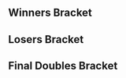 {{DISPLAYTITLE:Bad Moon Rising: Doubles Bracket}}{{SetGame|melee}}
{{Bad Moon Rising Tabs |This=3}}<!-- Generated with http://tournament-nub.rhcloud.com/toliquipedia name=BMRteams -->

==Winners Bracket==
{{64DEDoublesWBracketA
|column-width=170
|r1m1t1p1=DoH |r1m1t1p2=Hungrybox  |r1m1t1p1flag=us |r1m1t1p2flag=us |r1m1t1score=W |r1m1win=1
|r1m1t2p1=Bye |r1m1t2p2=Bye |r1m1p2flag= |r1m1p2score=-

|r1m2t1p1=Humbug |r1m2t1p2=Zesty  |r1m2t1p1flag= |r1m2t1p2flag= |r1m2t1score=0 |r1m2win=2
|r1m2t2p1=Kooky |r1m2t2p2=Tonybeers  |r1m2t2p1flag= |r1m2t2p2flag= |r1m2t2score=2

|r1m3t1p1=uuaa |r1m3t1p2=Pi  |r1m3t1p1flag=us |r1m3t1p2flag=us |r1m3t1score=2 |r1m3win=1
|r1m3t2p1=DKSM |r1m3t2p2=Johnathon |r1m3p2flag=  |r1m3t2p1flag= |r1m3t2p2flag= |r1m3t2score=0

|r1m4t1p1=Weilin |r1m4t1p2=unexplained_bacon  |r1m4t1p1flag=us |r1m4t1p2flag=us |r1m4t1score=2 |r1m4win=1
|r1m4t2p1=Yung Seth |r1m4t2p2=EMB  |r1m4t2p1flag= |r1m4t2p2flag= |r1m4t2score=0

|r1m5t1p1=Colbol |r1m5t1p2=KPAN  |r1m5t1p1flag=us |r1m5t1p2flag=us |r1m5t1score=2 |r1m5win=1
|r1m5t2p1=Twiiford |r1m5t2p2=Alden  |r1m5t2p1flag= |r1m5t2p2flag= |r1m5t2score=0

|r1m6t1p1=Toothless |r1m6t1p2=Rock  |r1m6t1p1flag= |r1m6t1p2flag= |r1m6t1score=1 |r1m6win=2
|r1m6t2p1=Cattywumpus |r1m6t2p2=Zephers  |r1m6t2p1flag= |r1m6t2p2flag= |r1m6t2score=2

|r1m7t1p1=dizzkidboogie |r1m7t1p2=EikelmannRUS  |r1m7t1p1flag=us |r1m7t1p2flag=ru |r1m7t1score=2 |r1m7win=1
|r1m7t2p1=La Ganondorf |r1m7t2p2=Young Thugga Mane  |r1m7t2p1flag= |r1m7t2p2flag= |r1m7t2score=0

|r1m8t1p1=dembo |r1m8t1p2=Cloud Squallll  |r1m8t1p1flag= |r1m8t1p2flag= |r1m8t1score=2 |r1m8win=1
|r1m8t2p1=Duffy |r1m8t2p2=Nimbus  |r1m8t2p1flag= |r1m8t2p2flag= |r1m8t2score=1

|r1m9t1p1=Plup |r1m9t1p2=Druggedfox  |r1m9t1p1flag=us |r1m9t1p2flag=us |r1m9t1score=2 |r1m9win=1
|r1m9t2p1=Ocean |r1m9t2p2=Obiseankenobi |r1m9p2flag=  |r1m9t2p1flag= |r1m9t2p2flag= |r1m9t2score=0

|r1m10t1p1=TS3D |r1m10t1p2=Corey  |r1m10t1p1flag= |r1m10t1p2flag= |r1m10t1score=0 |r1m10win=2
|r1m10t2p1=GoKu |r1m10t2p2=Fairy Vex  |r1m10t2p1flag= |r1m10t2p2flag= |r1m10t2score=2

|r1m11t1p1=Silent Swag |r1m11t1p2=Carroll  |r1m11t1p1flag=us |r1m11t1p2flag=us |r1m11t1score=2 |r1m11win=1
|r1m11t2p1=Help Me Please |r1m11t2p2=Feudal Pineapple |r1m11p2flag=  |r1m11t2p1flag= |r1m11t2p2flag= |r1m11t2score=0

|r1m12t1p1=Jwilli |r1m12t1p2=Pineapple  |r1m12t1p1flag= |r1m12t1p2flag= |r1m12t1score=2 |r1m12win=1
|r1m12t2p1=Tylanol PM |r1m12t2p2=Cherry Pauper |r1m12p2flag=  |r1m12t2p1flag= |r1m12t2p2flag= |r1m12t2score=0

|r1m13t1p1=Swedish Delight |r1m13t1p2=Nintendude  |r1m13t1p1flag=us |r1m13t1p2flag=us |r1m13t1score=2 |r1m13win=1
|r1m13t2p1=ZinFu |r1m13t2p2=Cowhunter |r1m13p2flag=  |r1m13t2p1flag= |r1m13t2p2flag= |r1m13t2score=0

|r1m14t1p1=Cursetly |r1m14t1p2=W84IT  |r1m14t1p1flag= |r1m14t1p2flag= |r1m14t1score=0 |r1m14win=2
|r1m14t2p1=Etsuo |r1m14t2p2=Khalifa  |r1m14t2p1flag= |r1m14t2p2flag= |r1m14t2score=2

|r1m15t1p1=TAH. |r1m15t1p2=Stingers  |r1m15t1p1flag=us |r1m15t1p2flag=us |r1m15t1score=2 |r1m15win=1
|r1m15t2p1=Collapse |r1m15t2p2=Tyde  |r1m15t2p1flag= |r1m15t2p2flag= |r1m15t2score=0

|r1m16t1p1=MrLz |r1m16t1p2=Drunk sloth  |r1m16t1p1flag=us |r1m16t1p2flag=us |r1m16t1score=2 |r1m16win=1
|r1m16t2p1=R$ |r1m16t2p2=Dr. Professor Patrick |r1m16p2flag=  |r1m16t2p1flag= |r1m16t2p2flag= |r1m16t2score=0

|r1m17t1p1=LoZR |r1m17t1p2=PPMD  |r1m17t1p1flag=us |r1m17t1p2flag=us |r1m17t1score=2 |r1m17win=1
|r1m17t2p1=KDG Eren |r1m17t2p2=R&T Jukes |r1m17p2flag=  |r1m17t2p1flag= |r1m17t2p2flag= |r1m17t2score=0
|r1m17details={{BracketMatchDetails
|vod=https://www.youtube.com/watch?v=3C1dPPYVRAE
|preview=
|lrthread=
|interview=
|recap=
|comment=
|live=
}}

|r1m18t1p1=Oasis |r1m18t1p2=BigWenz  |r1m18t1p1flag=us |r1m18t1p2flag=us |r1m18t1score=2 |r1m18win=1
|r1m18t2p1=SkyWalker |r1m18t2p2=IVsyde  |r1m18t2p1flag= |r1m18t2p2flag= |r1m18t2score=1

|r1m19t1p1=Karn |r1m19t1p2=THO  |r1m19t1p1flag= |r1m19t1p2flag= |r1m19t1score=2 |r1m19win=1
|r1m19t2p1=Red |r1m19t2p2=PoppaSquat |r1m19p2flag=  |r1m19t2p1flag= |r1m19t2p2flag= |r1m19t2score=0

|r1m20t1p1=moe.Upke |r1m20t1p2=Slasher?  |r1m20t1p1flag= |r1m20t1p2flag= |r1m20t1score=2 |r1m20win=1
|r1m20t2p1=Y-Old |r1m20t2p2=ChillyCity |r1m20p2flag=  |r1m20t2p1flag= |r1m20t2p2flag= |r1m20t2score=0

|r1m21t1p1=Gravy |r1m21t1p2=Porkchops  |r1m21t1p1flag=us |r1m21t1p2flag=us |r1m21t1score=2 |r1m21win=1
|r1m21t2p1=Regi |r1m21t2p2=Dank  |r1m21t2p1flag= |r1m21t2p2flag= |r1m21t2score=0

|r1m22t1p1=Jet |r1m22t1p2=Kibbles  |r1m22t1p1flag= |r1m22t1p2flag= |r1m22t1score=2 |r1m22win=1
|r1m22t2p1=Toucan |r1m22t2p2=NinjaSquirtle  |r1m22t2p1flag= |r1m22t2p2flag= |r1m22t2score=1

|r1m23t1p1=Soft |r1m23t1p2=sleepyK  |r1m23t1p1flag=us |r1m23t1p2flag=us |r1m23t1score=2 |r1m23win=1
|r1m23t2p1=Palms |r1m23t2p2=Sprankles  |r1m23t2p1flag= |r1m23t2p2flag= |r1m23t2score=0
|r1m23details={{BracketMatchDetails
|vod=https://www.youtube.com/watch?v=POg6OPh0V0o
|preview=
|lrthread=
|interview=
|recap=
|comment=
|live=
}}

|r1m24t1p1=Sharkz |r1m24t1p2=Gato  |r1m24t1p1flag=us |r1m24t1p2flag= |r1m24t1score=2 |r1m24win=1
|r1m24t2p1=Bro$cious |r1m24t2p2=NotRick |r1m24p2flag=  |r1m24t2p1flag= |r1m24t2p2flag= |r1m24t2score=0

|r1m25t1p1=Wizzrobe |r1m25t1p2=Gahtzu  |r1m25t1p1flag=us |r1m25t1p2flag=us |r1m25t1score=2 |r1m25win=1
|r1m25t2p1=Jack |r1m25t2p2=NobleJ |r1m25p2flag=  |r1m25t2p1flag= |r1m25t2p2flag= |r1m25t2score=0

|r1m26t1p1=JELLY |r1m26t1p2=Izzy  |r1m26t1p1flag= |r1m26t1p2flag= |r1m26t1score=2 |r1m26win=1
|r1m26t2p1=sem |r1m26t2p2=Copernichris  |r1m26t2p1flag= |r1m26t2p2flag= |r1m26t2score=0

|r1m27t1p1=Kaeon |r1m27t1p2=Sky  |r1m27t1p1flag=us |r1m27t1p2flag= |r1m27t1score=2 |r1m27win=1
|r1m27t2p1=Jabroni |r1m27t2p2=WOMP |r1m27p2flag=  |r1m27t2p1flag= |r1m27t2p2flag= |r1m27t2score=0

|r1m28t1p1=Oso |r1m28t1p2=MoIOM  |r1m28t1p1flag= |r1m28t1p2flag= |r1m28t1score=0 |r1m28win=2
|r1m28t2p1=Purple |r1m28t2p2=Slipnslide  |r1m28t2p1flag= |r1m28t2p2flag= |r1m28t2score=2

|r1m29t1p1=$Mike |r1m29t1p2=Twitch  |r1m29t1p1flag=us |r1m29t1p2flag=us |r1m29t1score=2 |r1m29win=1
|r1m29t2p1=vZakat |r1m29t2p2=Karma  |r1m29t2p1flag= |r1m29t2p2flag= |r1m29t2score=0

|r1m30t1p1=Raze |r1m30t1p2=Paradise  |r1m30t1p1flag= |r1m30t1p2flag= |r1m30t1score=2 |r1m30win=1
|r1m30t2p1=Schills |r1m30t2p2=Jrod  |r1m30t2p1flag= |r1m30t2p2flag= |r1m30t2score=0

|r1m31t1p1=Pengie |r1m31t1p2=Austintacious  |r1m31t1p1flag=us |r1m31t1p2flag=us |r1m31t1score=2 |r1m31win=1
|r1m31t2p1=Ridz |r1m31t2p2=Jared |r1m31p2flag=  |r1m31t2p1flag= |r1m31t2p2flag= |r1m31t2score=0

|r1m32t1p1=Overflow |r1m32t1p2=Qerb  |r1m32t1p1flag= |r1m32t1p2flag=us |r1m32t1score=2 |r1m32win=1
|r1m32t2p1=Dully |r1m32t2p2=Omen |r1m32p2flag=  |r1m32t2p1flag= |r1m32t2p2flag= |r1m32t2score=0

|r2m1t1p1=DoH |r2m1t1p2=Hungrybox  |r2m1t1p1flag=us |r2m1t1p2flag=us |r2m1t1score=2 |r2m1win=1
|r2m1t2p1=Kooky |r2m1t2p2=Tonybeers  |r2m1t2p1flag= |r2m1t2p2flag= |r2m1t2score=0
|r2m1details={{BracketMatchDetails
|vod=https://www.youtube.com/watch?v=_yJRRJX8DKc
|preview=
|lrthread=
|interview=
|recap=
|comment=
|live=
}}

|r2m2t1p1=uuaa |r2m2t1p2=Pi  |r2m2t1p1flag=us |r2m2t1p2flag=us |r2m2t1score=2 |r2m2win=1
|r2m2t2p1=Weilin |r2m2t2p2=unexplained_bacon  |r2m2t2p1flag=us |r2m2t2p2flag=us |r2m2t2score=0

|r2m3t1p1=Colbol |r2m3t1p2=KPAN  |r2m3t1p1flag=us |r2m3t1p2flag=us |r2m3t1score=2 |r2m3win=1
|r2m3t2p1=Cattywumpus |r2m3t2p2=Zephers  |r2m3t2p1flag= |r2m3t2p2flag= |r2m3t2score=0

|r2m4t1p1=dizzkidboogie |r2m4t1p2=EikelmannRUS  |r2m4t1p1flag=us |r2m4t1p2flag=ru |r2m4t1score=2 |r2m4win=1
|r2m4t2p1=dembo |r2m4t2p2=Cloud Squallll  |r2m4t2p1flag= |r2m4t2p2flag= |r2m4t2score=0

|r2m5t1p1=Plup |r2m5t1p2=Druggedfox  |r2m5t1p1flag=us |r2m5t1p2flag=us |r2m5t1score=2 |r2m5win=1
|r2m5t2p1=GoKu |r2m5t2p2=Fairy Vex  |r2m5t2p1flag= |r2m5t2p2flag= |r2m5t2score=0

|r2m6t1p1=Silent Swag |r2m6t1p2=Carroll  |r2m6t1p1flag=us |r2m6t1p2flag=us |r2m6t1score=2 |r2m6win=1
|r2m6t2p1=Jwilli |r2m6t2p2=Pineapple  |r2m6t2p1flag= |r2m6t2p2flag= |r2m6t2score=0

|r2m7t1p1=Swedish Delight |r2m7t1p2=Nintendude  |r2m7t1p1flag=us |r2m7t1p2flag=us |r2m7t1score=2 |r2m7win=1
|r2m7t2p1=Etsuo |r2m7t2p2=Khalifa  |r2m7t2p1flag= |r2m7t2p2flag= |r2m7t2score=0

|r2m8t1p1=TAH. |r2m8t1p2=Stingers  |r2m8t1p1flag=us |r2m8t1p2flag=us |r2m8t1score=2 |r2m8win=1
|r2m8t2p1=MrLz |r2m8t2p2=Drunk sloth  |r2m8t2p1flag=us |r2m8t2p2flag=us |r2m8t2score=0

|r2m9t1p1=LoZR |r2m9t1p2=PPMD  |r2m9t1p1flag=us |r2m9t1p2flag=us |r2m9t1score=2 |r2m9win=1
|r2m9t2p1=Oasis |r2m9t2p2=BigWenz  |r2m9t2p1flag=us |r2m9t2p2flag=us |r2m9t2score=0
|r2m9details={{BracketMatchDetails
|vod=https://www.youtube.com/watch?v=gM0sk2gc7so
|preview=
|lrthread=
|interview=
|recap=
|comment=
|live=
}}

|r2m10t1p1=Karn |r2m10t1p2=THO  |r2m10t1p1flag= |r2m10t1p2flag= |r2m10t1score=1 |r2m10win=2
|r2m10t2p1=moe.Upke |r2m10t2p2=Slasher?  |r2m10t2p1flag= |r2m10t2p2flag= |r2m10t2score=2

|r2m11t1p1=Gravy |r2m11t1p2=Porkchops  |r2m11t1p1flag=us |r2m11t1p2flag=us |r2m11t1score=2 |r2m11win=1
|r2m11t2p1=Jet |r2m11t2p2=Kibbles  |r2m11t2p1flag= |r2m11t2p2flag= |r2m11t2score=0

|r2m12t1p1=Soft |r2m12t1p2=sleepyK  |r2m12t1p1flag=us |r2m12t1p2flag=us |r2m12t1score=2 |r2m12win=1
|r2m12t2p1=Sharkz |r2m12t2p2=Gato  |r2m12t2p1flag=us |r2m12t2p2flag= |r2m12t2score=0

|r2m13t1p1=Wizzrobe |r2m13t1p2=Gahtzu  |r2m13t1p1flag=us |r2m13t1p2flag=us |r2m13t1score=2 |r2m13win=1
|r2m13t2p1=JELLY |r2m13t2p2=Izzy  |r2m13t2p1flag= |r2m13t2p2flag= |r2m13t2score=0

|r2m14t1p1=Kaeon |r2m14t1p2=Sky  |r2m14t1p1flag=us |r2m14t1p2flag= |r2m14t1score=2 |r2m14win=1
|r2m14t2p1=Purple |r2m14t2p2=Slipnslide  |r2m14t2p1flag= |r2m14t2p2flag= |r2m14t2score=0

|r2m15t1p1=$Mike |r2m15t1p2=Twitch  |r2m15t1p1flag=us |r2m15t1p2flag=us |r2m15t1score=2 |r2m15win=1
|r2m15t2p1=Raze |r2m15t2p2=Paradise  |r2m15t2p1flag= |r2m15t2p2flag= |r2m15t2score=0

|r2m16t1p1=Pengie |r2m16t1p2=Austintacious  |r2m16t1p1flag=us |r2m16t1p2flag=us |r2m16t1score=1 |r2m16win=2
|r2m16t2p1=Overflow |r2m16t2p2=Qerb  |r2m16t2p1flag= |r2m16t2p2flag=us |r2m16t2score=2

|r3m1t1p1=DoH |r3m1t1p2=Hungrybox  |r3m1t1p1flag=us |r3m1t1p2flag=us |r3m1t1score=2 |r3m1win=1
|r3m1t2p1=uuaa |r3m1t2p2=Pi  |r3m1t2p1flag=us |r3m1t2p2flag=us |r3m1t2score=0
|r3m1details={{BracketMatchDetails
|vod=https://www.youtube.com/watch?v=IMCBhxIFg90
|preview=
|lrthread=
|interview=
|recap=
|comment=
|live=
}}

|r3m2t1p1=Colbol |r3m2t1p2=KPAN  |r3m2t1p1flag=us |r3m2t1p2flag=us |r3m2t1score=2 |r3m2win=1
|r3m2t2p1=dizzkidboogie |r3m2t2p2=EikelmannRUS  |r3m2t2p1flag=us |r3m2t2p2flag=ru |r3m2t2score=1
|r3m2details={{BracketMatchDetails
|vod=https://www.youtube.com/watch?v=euYB3G5rWio
|preview=
|lrthread=
|interview=
|recap=
|comment=
|live=
}}

|r3m3t1p1=Plup |r3m3t1p2=Druggedfox  |r3m3t1p1flag=us |r3m3t1p2flag=us |r3m3t1score=2 |r3m3win=1
|r3m3t2p1=Silent Swag |r3m3t2p2=Carroll  |r3m3t2p1flag=us |r3m3t2p2flag=us |r3m3t2score=0

|r3m4t1p1=Swedish Delight |r3m4t1p2=Nintendude  |r3m4t1p1flag=us |r3m4t1p2flag=us |r3m4t1score=2 |r3m4win=1
|r3m4t2p1=TAH. |r3m4t2p2=Stingers  |r3m4t2p1flag=us |r3m4t2p2flag=us |r3m4t2score=0

|r3m5t1p1=LoZR |r3m5t1p2=PPMD  |r3m5t1p1flag=us |r3m5t1p2flag=us |r3m5t1score=2 |r3m5win=1
|r3m5t2p1=moe.Upke |r3m5t2p2=Slasher?  |r3m5t2p1flag= |r3m5t2p2flag= |r3m5t2score=0

|r3m6t1p1=Gravy |r3m6t1p2=Porkchops  |r3m6t1p1flag=us |r3m6t1p2flag=us |r3m6t1score=1 |r3m6win=2
|r3m6t2p1=Soft |r3m6t2p2=sleepyK  |r3m6t2p1flag=us |r3m6t2p2flag=us |r3m6t2score=2

|r3m7t1p1=Wizzrobe |r3m7t1p2=Gahtzu  |r3m7t1p1flag=us |r3m7t1p2flag=us |r3m7t1score=2 |r3m7win=1
|r3m7t2p1=Kaeon |r3m7t2p2=Sky  |r3m7t2p1flag=us |r3m7t2p2flag= |r3m7t2score=0
|r3m7details={{BracketMatchDetails
|vod=https://www.youtube.com/watch?v=aEmfxtRHv08
|preview=
|lrthread=
|interview=
|recap=
|comment=
|live=
}}

|r3m8t1p1=$Mike |r3m8t1p2=Twitch  |r3m8t1p1flag=us |r3m8t1p2flag=us |r3m8t1score=2 |r3m8win=1
|r3m8t2p1=Overflow |r3m8t2p2=Qerb  |r3m8t2p1flag= |r3m8t2p2flag=us |r3m8t2score=0
|r3m8details={{BracketMatchDetails
|vod=https://www.youtube.com/watch?v=1n2qahyqQM4
|preview=
|lrthread=
|interview=
|recap=
|comment=
|live=
}}

|r4m1t1p1=DoH |r4m1t1p2=Hungrybox  |r4m1t1p1flag=us |r4m1t1p2flag=us |r4m1t1score=2 |r4m1win=1
|r4m1t2p1=Colbol |r4m1t2p2=KPAN  |r4m1t2p1flag=us |r4m1t2p2flag=us |r4m1t2score=1
|r4m1details={{BracketMatchDetails
|vod=https://www.youtube.com/watch?v=Gkg4AUKwAmk
|preview=
|lrthread=
|interview=
|recap=
|comment=
|live=
}}

|r4m2t1p1=Plup |r4m2t1p2=Druggedfox  |r4m2t1p1flag=us |r4m2t1p2flag=us |r4m2t1score=0 |r4m2win=2
|r4m2t2p1=Swedish Delight |r4m2t2p2=Nintendude  |r4m2t2p1flag=us |r4m2t2p2flag=us |r4m2t2score=2
|r4m2details={{BracketMatchDetails
|vod=https://www.youtube.com/watch?v=LJP1ctNjX3o
|preview=
|lrthread=
|interview=
|recap=
|comment=
|live=
}}

|r4m3t1p1=LoZR |r4m3t1p2=PPMD  |r4m3t1p1flag=us |r4m3t1p2flag=us |r4m3t1score=1 |r4m3win=2
|r4m3t2p1=Soft |r4m3t2p2=sleepyK  |r4m3t2p1flag=us |r4m3t2p2flag=us |r4m3t2score=2
|r4m3details={{BracketMatchDetails
|vod=https://www.youtube.com/watch?v=45-SupYoGRo
|preview=
|lrthread=
|interview=
|recap=
|comment=
|live=
}}

|r4m4t1p1=Wizzrobe |r4m4t1p2=Gahtzu  |r4m4t1p1flag=us |r4m4t1p2flag=us |r4m4t1score=0 |r4m4win=2
|r4m4t2p1=$Mike |r4m4t2p2=Twitch  |r4m4t2p1flag=us |r4m4t2p2flag=us |r4m4t2score=2
|r4m4details={{BracketMatchDetails
|vod=https://www.youtube.com/watch?v=LvM_oKbc1os
|preview=
|lrthread=
|interview=
|recap=
|comment=
|live=
}}

|r5m1t1p1=DoH |r5m1t1p2=Hungrybox  |r5m1t1p1flag=us |r5m1t1p2flag=us |r5m1t1score=3 |r5m1win=1
|r5m1t2p1=Swedish Delight |r5m1t2p2=Nintendude  |r5m1t2p1flag=us |r5m1t2p2flag=us |r5m1t2score=0
|r5m1details={{BracketMatchDetails
|vod=https://www.youtube.com/watch?v=Bw5iozSgqXE
|preview=
|lrthread=
|interview=
|recap=
|comment=
|live=
}}

|r5m2t1p1=Soft |r5m2t1p2=sleepyK  |r5m2t1p1flag=us |r5m2t1p2flag=us |r5m2t1score=3 |r5m2win=1
|r5m2t2p1=$Mike |r5m2t2p2=Twitch  |r5m2t2p1flag=us |r5m2t2p2flag=us |r5m2t2score=1
|r5m2details={{BracketMatchDetails
|vod=https://www.youtube.com/watch?v=DCVoaJmRYSQ
|preview=
|lrthread=
|interview=
|recap=
|comment=
|live=
}}
}}

==Losers Bracket==
{{64DEDoublesLBracketSmwA
|tourneylink=Bad Moon Rising
|tourneyname=Bad Moon Rising
|l1placement=49-64
|l2placement=33-48
|l3placement=25-32
|l4placement=17-24
|l5placement=13-16
|l6placement=9-12
|l7placement=7-8
|l8placement=5-6
|column-width=170

|l1m1t1p1=Bye |l1m1t1p2=Bye |l1m1p1flag= |l1m1p1score=- |l1m1win=2
|l1m1t2p1=Humbug |l1m1t2p2=Zesty  |l1m1t2p1flag= |l1m1t2p2flag= |l1m1t2score=W

|l1m2t1p1=DKSM |l1m2t1p2=Johnathon |l1m2p1flag=  |l1m2t1p1flag= |l1m2t1p2flag= |l1m2t1score=0 |l1m2win=2
|l1m2t2p1=Yung Seth |l1m2t2p2=EMB  |l1m2t2p1flag= |l1m2t2p2flag= |l1m2t2score=2

|l1m3t1p1=Twiiford |l1m3t1p2=Alden  |l1m3t1p1flag= |l1m3t1p2flag= |l1m3t1score=2 |l1m3win=1
|l1m3t2p1=Toothless |l1m3t2p2=Rock  |l1m3t2p1flag= |l1m3t2p2flag= |l1m3t2score=0

|l1m4t1p1=La Ganondorf |l1m4t1p2=Young Thugga Mane  |l1m4t1p1flag= |l1m4t1p2flag= |l1m4t1score=0 |l1m4win=2
|l1m4t2p1=Duffy |l1m4t2p2=Nimbus  |l1m4t2p1flag= |l1m4t2p2flag= |l1m4t2score=2

|l1m5t1p1=Ocean |l1m5t1p2=Obiseankenobi |l1m5p1flag=  |l1m5t1p1flag= |l1m5t1p2flag= |l1m5t1score=2 |l1m5win=1
|l1m5t2p1=TS3D |l1m5t2p2=Corey  |l1m5t2p1flag= |l1m5t2p2flag= |l1m5t2score=1

|l1m6t1p1=Help Me Please |l1m6t1p2=Feudal Pineapple |l1m6p1flag=  |l1m6t1p1flag= |l1m6t1p2flag= |l1m6t1score=0 |l1m6win=2
|l1m6t2p1=Tylanol PM |l1m6t2p2=Cherry Pauper |l1m6p2flag=  |l1m6t2p1flag= |l1m6t2p2flag= |l1m6t2score=2

|l1m7t1p1=ZinFu |l1m7t1p2=Cowhunter |l1m7p1flag=  |l1m7t1p1flag= |l1m7t1p2flag= |l1m7t1score=2 |l1m7win=1
|l1m7t2p1=Cursetly |l1m7t2p2=W84IT  |l1m7t2p1flag= |l1m7t2p2flag= |l1m7t2score=1

|l1m8t1p1=Collapse |l1m8t1p2=Tyde  |l1m8t1p1flag= |l1m8t1p2flag= |l1m8t1score=0 |l1m8win=2
|l1m8t2p1=R$ |l1m8t2p2=Dr. Professor Patrick |l1m8p2flag=  |l1m8t2p1flag= |l1m8t2p2flag= |l1m8t2score=2

|l1m9t1p1=KDG Eren |l1m9t1p2=R&T Jukes |l1m9p1flag=  |l1m9t1p1flag= |l1m9t1p2flag= |l1m9t1score=0 |l1m9win=2
|l1m9t2p1=SkyWalker |l1m9t2p2=IVsyde  |l1m9t2p1flag= |l1m9t2p2flag= |l1m9t2score=2

|l1m10t1p1=Red |l1m10t1p2=PoppaSquat |l1m10p1flag=  |l1m10t1p1flag= |l1m10t1p2flag= |l1m10t1score=1 |l1m10win=2
|l1m10t2p1=Y-Old |l1m10t2p2=ChillyCity |l1m10p2flag=  |l1m10t2p1flag= |l1m10t2p2flag= |l1m10t2score=2

|l1m11t1p1=Regi |l1m11t1p2=Dank  |l1m11t1p1flag= |l1m11t1p2flag= |l1m11t1score=1 |l1m11win=2
|l1m11t2p1=Toucan |l1m11t2p2=NinjaSquirtle  |l1m11t2p1flag= |l1m11t2p2flag= |l1m11t2score=2

|l1m12t1p1=Palms |l1m12t1p2=Sprankles  |l1m12t1p1flag= |l1m12t1p2flag= |l1m12t1score=2 |l1m12win=1
|l1m12t2p1=Bro$cious |l1m12t2p2=NotRick |l1m12p2flag=  |l1m12t2p1flag= |l1m12t2p2flag= |l1m12t2score=1

|l1m13t1p1=Jack |l1m13t1p2=NobleJ |l1m13p1flag=  |l1m13t1p1flag= |l1m13t1p2flag= |l1m13t1score=0 |l1m13win=2
|l1m13t2p1=sem |l1m13t2p2=Copernichris  |l1m13t2p1flag= |l1m13t2p2flag= |l1m13t2score=2

|l1m14t1p1=Jabroni |l1m14t1p2=WOMP |l1m14p1flag=  |l1m14t1p1flag= |l1m14t1p2flag= |l1m14t1score=0 |l1m14win=2
|l1m14t2p1=Oso |l1m14t2p2=MoIOM  |l1m14t2p1flag= |l1m14t2p2flag= |l1m14t2score=2

|l1m15t1p1=vZakat |l1m15t1p2=Karma  |l1m15t1p1flag= |l1m15t1p2flag= |l1m15t1score=2 |l1m15win=1
|l1m15t2p1=Schills |l1m15t2p2=Jrod  |l1m15t2p1flag= |l1m15t2p2flag= |l1m15t2score=0

|l1m16t1p1=Ridz |l1m16t1p2=Jared |l1m16p1flag=  |l1m16t1p1flag= |l1m16t1p2flag= |l1m16t1score=2 |l1m16win=1
|l1m16t2p1=Dully |l1m16t2p2=Omen |l1m16p2flag=  |l1m16t2p1flag= |l1m16t2p2flag= |l1m16t2score=0

|l2m1t1p1=Pengie |l2m1t1p2=Austintacious  |l2m1t1p1flag=us |l2m1t1p2flag=us |l2m1t1score=2 |l2m1win=1
|l2m1t2p1=Humbug |l2m1t2p2=Zesty  |l2m1t2p1flag= |l2m1t2p2flag= |l2m1t2score=0

|l2m2t1p1=Raze |l2m2t1p2=Paradise  |l2m2t1p1flag= |l2m2t1p2flag= |l2m2t1score=0 |l2m2win=2
|l2m2t2p1=Yung Seth |l2m2t2p2=EMB  |l2m2t2p1flag= |l2m2t2p2flag= |l2m2t2score=2

|l2m3t1p1=Purple |l2m3t1p2=Slipnslide  |l2m3t1p1flag= |l2m3t1p2flag= |l2m3t1score=2 |l2m3win=1
|l2m3t2p1=Twiiford |l2m3t2p2=Alden  |l2m3t2p1flag= |l2m3t2p2flag= |l2m3t2score=0

|l2m4t1p1=JELLY |l2m4t1p2=Izzy  |l2m4t1p1flag= |l2m4t1p2flag= |l2m4t1score=2 |l2m4win=1
|l2m4t2p1=Duffy |l2m4t2p2=Nimbus  |l2m4t2p1flag= |l2m4t2p2flag= |l2m4t2score=0

|l2m5t1p1=Sharkz |l2m5t1p2=Gato  |l2m5t1p1flag=us |l2m5t1p2flag= |l2m5t1score=2 |l2m5win=1
|l2m5t2p1=Ocean |l2m5t2p2=Obiseankenobi |l2m5p2flag=  |l2m5t2p1flag= |l2m5t2p2flag= |l2m5t2score=0

|l2m6t1p1=Jet |l2m6t1p2=Kibbles  |l2m6t1p1flag= |l2m6t1p2flag= |l2m6t1score=0 |l2m6win=2
|l2m6t2p1=Tylanol PM |l2m6t2p2=Cherry Pauper |l2m6p2flag=  |l2m6t2p1flag= |l2m6t2p2flag= |l2m6t2score=2

|l2m7t1p1=Karn |l2m7t1p2=THO  |l2m7t1p1flag= |l2m7t1p2flag= |l2m7t1score=2 |l2m7win=1
|l2m7t2p1=ZinFu |l2m7t2p2=Cowhunter |l2m7p2flag=  |l2m7t2p1flag= |l2m7t2p2flag= |l2m7t2score=0

|l2m8t1p1=Oasis |l2m8t1p2=BigWenz  |l2m8t1p1flag=us |l2m8t1p2flag=us |l2m8t1score=2 |l2m8win=1
|l2m8t2p1=R$ |l2m8t2p2=Dr. Professor Patrick |l2m8p2flag=  |l2m8t2p1flag= |l2m8t2p2flag= |l2m8t2score=0

|l2m9t1p1=MrLz |l2m9t1p2=Drunk sloth  |l2m9t1p1flag=us |l2m9t1p2flag=us |l2m9t1score=2 |l2m9win=1
|l2m9t2p1=SkyWalker |l2m9t2p2=IVsyde  |l2m9t2p1flag= |l2m9t2p2flag= |l2m9t2score=1

|l2m10t1p1=Etsuo |l2m10t1p2=Khalifa  |l2m10t1p1flag= |l2m10t1p2flag= |l2m10t1score=2 |l2m10win=1
|l2m10t2p1=Y-Old |l2m10t2p2=ChillyCity |l2m10p2flag=  |l2m10t2p1flag= |l2m10t2p2flag= |l2m10t2score=1

|l2m11t1p1=Jwilli |l2m11t1p2=Pineapple  |l2m11t1p1flag= |l2m11t1p2flag= |l2m11t1score=2 |l2m11win=1
|l2m11t2p1=Toucan |l2m11t2p2=NinjaSquirtle  |l2m11t2p1flag= |l2m11t2p2flag= |l2m11t2score=0

|l2m12t1p1=GoKu |l2m12t1p2=Fairy Vex  |l2m12t1p1flag= |l2m12t1p2flag= |l2m12t1score=1 |l2m12win=2
|l2m12t2p1=Palms |l2m12t2p2=Sprankles  |l2m12t2p1flag= |l2m12t2p2flag= |l2m12t2score=2

|l2m13t1p1=dembo |l2m13t1p2=Cloud Squallll  |l2m13t1p1flag= |l2m13t1p2flag= |l2m13t1score=2 |l2m13win=1
|l2m13t2p1=sem |l2m13t2p2=Copernichris  |l2m13t2p1flag= |l2m13t2p2flag= |l2m13t2score=0

|l2m14t1p1=Cattywumpus |l2m14t1p2=Zephers  |l2m14t1p1flag= |l2m14t1p2flag= |l2m14t1score=0 |l2m14win=2
|l2m14t2p1=Oso |l2m14t2p2=MoIOM  |l2m14t2p1flag= |l2m14t2p2flag= |l2m14t2score=2

|l2m15t1p1=Weilin |l2m15t1p2=unexplained_bacon  |l2m15t1p1flag=us |l2m15t1p2flag=us |l2m15t1score=2 |l2m15win=1
|l2m15t2p1=vZakat |l2m15t2p2=Karma  |l2m15t2p1flag= |l2m15t2p2flag= |l2m15t2score=0

|l2m16t1p1=Kooky |l2m16t1p2=Tonybeers  |l2m16t1p1flag= |l2m16t1p2flag= |l2m16t1score=0 |l2m16win=2
|l2m16t2p1=Ridz |l2m16t2p2=Jared |l2m16p2flag=  |l2m16t2p1flag= |l2m16t2p2flag= |l2m16t2score=2

|l3m1t1p1=Pengie |l3m1t1p2=Austintacious  |l3m1t1p1flag=us |l3m1t1p2flag=us |l3m1t1score=2 |l3m1win=1
|l3m1t2p1=Yung Seth |l3m1t2p2=EMB  |l3m1t2p1flag= |l3m1t2p2flag= |l3m1t2score=0

|l3m2t1p1=Purple |l3m2t1p2=Slipnslide  |l3m2t1p1flag= |l3m2t1p2flag= |l3m2t1score=2 |l3m2win=1
|l3m2t2p1=JELLY |l3m2t2p2=Izzy  |l3m2t2p1flag= |l3m2t2p2flag= |l3m2t2score=0

|l3m3t1p1=Sharkz |l3m3t1p2=Gato  |l3m3t1p1flag=us |l3m3t1p2flag= |l3m3t1score=2 |l3m3win=1
|l3m3t2p1=Tylanol PM |l3m3t2p2=Cherry Pauper |l3m3p2flag=  |l3m3t2p1flag= |l3m3t2p2flag= |l3m3t2score=0

|l3m4t1p1=Karn |l3m4t1p2=THO  |l3m4t1p1flag= |l3m4t1p2flag= |l3m4t1score=2 |l3m4win=1
|l3m4t2p1=Oasis |l3m4t2p2=BigWenz  |l3m4t2p1flag=us |l3m4t2p2flag=us |l3m4t2score=1

|l3m5t1p1=MrLz |l3m5t1p2=Drunk sloth  |l3m5t1p1flag=us |l3m5t1p2flag=us |l3m5t1score=2 |l3m5win=1
|l3m5t2p1=Etsuo |l3m5t2p2=Khalifa  |l3m5t2p1flag= |l3m5t2p2flag= |l3m5t2score=0

|l3m6t1p1=Jwilli |l3m6t1p2=Pineapple  |l3m6t1p1flag= |l3m6t1p2flag= |l3m6t1score=2 |l3m6win=1
|l3m6t2p1=Palms |l3m6t2p2=Sprankles  |l3m6t2p1flag= |l3m6t2p2flag= |l3m6t2score=0

|l3m7t1p1=dembo |l3m7t1p2=Cloud Squallll  |l3m7t1p1flag= |l3m7t1p2flag= |l3m7t1score=0 |l3m7win=2
|l3m7t2p1=Oso |l3m7t2p2=MoIOM  |l3m7t2p1flag= |l3m7t2p2flag= |l3m7t2score=2

|l3m8t1p1=Weilin |l3m8t1p2=unexplained_bacon  |l3m8t1p1flag=us |l3m8t1p2flag=us |l3m8t1score=2 |l3m8win=1
|l3m8t2p1=Ridz |l3m8t2p2=Jared |l3m8p2flag=  |l3m8t2p1flag= |l3m8t2p2flag= |l3m8t2score=0

|l4m1t1p1=TAH. |l4m1t1p2=Stingers  |l4m1t1p1flag=us |l4m1t1p2flag=us |l4m1t1score=0 |l4m1win=2
|l4m1t2p1=Pengie |l4m1t2p2=Austintacious  |l4m1t2p1flag=us |l4m1t2p2flag=us |l4m1t2score=2

|l4m2t1p1=Silent Swag |l4m2t1p2=Carroll  |l4m2t1p1flag=us |l4m2t1p2flag=us |l4m2t1score=1 |l4m2win=2
|l4m2t2p1=Purple |l4m2t2p2=Slipnslide  |l4m2t2p1flag= |l4m2t2p2flag= |l4m2t2score=2

|l4m3t1p1=dizzkidboogie |l4m3t1p2=EikelmannRUS  |l4m3t1p1flag=us |l4m3t1p2flag=ru |l4m3t1score=2 |l4m3win=1
|l4m3t2p1=Sharkz |l4m3t2p2=Gato  |l4m3t2p1flag=us |l4m3t2p2flag= |l4m3t2score=0

|l4m4t1p1=uuaa |l4m4t1p2=Pi  |l4m4t1p1flag=us |l4m4t1p2flag=us |l4m4t1score=2 |l4m4win=1
|l4m4t2p1=Karn |l4m4t2p2=THO  |l4m4t2p1flag= |l4m4t2p2flag= |l4m4t2score=1

|l4m5t1p1=Overflow |l4m5t1p2=Qerb  |l4m5t1p1flag= |l4m5t1p2flag=us |l4m5t1score=2 |l4m5win=1
|l4m5t2p1=MrLz |l4m5t2p2=Drunk sloth  |l4m5t2p1flag=us |l4m5t2p2flag=us |l4m5t2score=1

|l4m6t1p1=Kaeon |l4m6t1p2=Sky  |l4m6t1p1flag=us |l4m6t1p2flag= |l4m6t1score=2 |l4m6win=1
|l4m6t2p1=Jwilli |l4m6t2p2=Pineapple  |l4m6t2p1flag= |l4m6t2p2flag= |l4m6t2score=1

|l4m7t1p1=Gravy |l4m7t1p2=Porkchops  |l4m7t1p1flag=us |l4m7t1p2flag=us |l4m7t1score=2 |l4m7win=1
|l4m7t2p1=Oso |l4m7t2p2=MoIOM  |l4m7t2p1flag= |l4m7t2p2flag= |l4m7t2score=0

|l4m8t1p1=moe.Upke |l4m8t1p2=Slasher?  |l4m8t1p1flag= |l4m8t1p2flag= |l4m8t1score=2 |l4m8win=1
|l4m8t2p1=Weilin |l4m8t2p2=unexplained_bacon  |l4m8t2p1flag=us |l4m8t2p2flag=us |l4m8t2score=1

|l5m1t1p1=Pengie |l5m1t1p2=Austintacious  |l5m1t1p1flag=us |l5m1t1p2flag=us |l5m1t1score=2 |l5m1win=1
|l5m1t2p1=Purple |l5m1t2p2=Slipnslide  |l5m1t2p1flag= |l5m1t2p2flag= |l5m1t2score=1

|l5m2t1p1=dizzkidboogie |l5m2t1p2=EikelmannRUS  |l5m2t1p1flag=us |l5m2t1p2flag=ru |l5m2t1score=2 |l5m2win=1
|l5m2t2p1=uuaa |l5m2t2p2=Pi  |l5m2t2p1flag=us |l5m2t2p2flag=us |l5m2t2score=0

|l5m3t1p1=Overflow |l5m3t1p2=Qerb  |l5m3t1p1flag= |l5m3t1p2flag=us |l5m3t1score=1 |l5m3win=2
|l5m3t2p1=Kaeon |l5m3t2p2=Sky  |l5m3t2p1flag=us |l5m3t2p2flag= |l5m3t2score=2

|l5m4t1p1=Gravy |l5m4t1p2=Porkchops  |l5m4t1p1flag=us |l5m4t1p2flag=us |l5m4t1score=2 |l5m4win=1
|l5m4t2p1=moe.Upke |l5m4t2p2=Slasher?  |l5m4t2p1flag= |l5m4t2p2flag= |l5m4t2score=1

|l6m1t1p1=LoZR |l6m1t1p2=PPMD  |l6m1t1p1flag=us |l6m1t1p2flag=us |l6m1t1score=2 |l6m1win=1
|l6m1t2p1=Pengie |l6m1t2p2=Austintacious  |l6m1t2p1flag=us |l6m1t2p2flag=us |l6m1t2score=0

|l6m2t1p1=Wizzrobe |l6m2t1p2=Gahtzu  |l6m2t1p1flag=us |l6m2t1p2flag=us |l6m2t1score=2 |l6m2win=1
|l6m2t2p1=dizzkidboogie |l6m2t2p2=EikelmannRUS  |l6m2t2p1flag=us |l6m2t2p2flag=ru |l6m2t2score=0

|l6m3t1p1=Colbol |l6m3t1p2=KPAN  |l6m3t1p1flag=us |l6m3t1p2flag=us |l6m3t1score=2 |l6m3win=1
|l6m3t2p1=Kaeon |l6m3t2p2=Sky  |l6m3t2p1flag=us |l6m3t2p2flag= |l6m3t2score=0
|r6m3details={{BracketMatchDetails
|vod=https://www.youtube.com/watch?v=jXSEC4uC0uc
|preview=
|lrthread=
|interview=
|recap=
|comment=
|live=
}}

|l6m4t1p1=Plup |l6m4t1p2=Druggedfox  |l6m4t1p1flag=us |l6m4t1p2flag=us |l6m4t1score=2 |l6m4win=1
|l6m4t2p1=Gravy |l6m4t2p2=Porkchops  |l6m4t2p1flag=us |l6m4t2p2flag=us |l6m4t2score=0
|r6m4details={{BracketMatchDetails
|vod=https://www.youtube.com/watch?v=Eumt-zfjCeA
|preview=
|lrthread=
|interview=
|recap=
|comment=
|live=
}}

|l7m1t1p1=LoZR |l7m1t1p2=PPMD  |l7m1t1p1flag=us |l7m1t1p2flag=us |l7m1t1score=2 |l7m1win=1
|l7m1t2p1=Wizzrobe |l7m1t2p2=Gahtzu  |l7m1t2p1flag=us |l7m1t2p2flag=us |l7m1t2score=1

|l7m2t1p1=Colbol |l7m2t1p2=KPAN  |l7m2t1p1flag=us |l7m2t1p2flag=us |l7m2t1score=1 |l7m2win=2
|l7m2t2p1=Plup |l7m2t2p2=Druggedfox  |l7m2t2p1flag=us |l7m2t2p2flag=us |l7m2t2score=2

|l8m1t1p1=Swedish Delight |l8m1t1p2=Nintendude  |l8m1t1p1flag=us |l8m1t1p2flag=us |l8m1t1score=2 |l8m1win=1
|l8m1t2p1=LoZR |l8m1t2p2=PPMD  |l8m1t2p1flag=us |l8m1t2p2flag=us |l8m1t2score=1
|r8m1details={{BracketMatchDetails
|vod=https://www.youtube.com/watch?v=K3MWpohfNa8
|preview=
|lrthread=
|interview=
|recap=
|comment=
|live=
}}

|l8m2t1p1=$Mike |l8m2t1p2=Twitch  |l8m2t1p1flag=us |l8m2t1p2flag=us |l8m2t1score=0 |l8m2win=2
|l8m2t2p1=Plup |l8m2t2p2=Druggedfox  |l8m2t2p1flag=us |l8m2t2p2flag=us |l8m2t2score=2
}}
<onlyinclude>
==Final Doubles Bracket==
{{DEFinalDoublesSmwBracket
|tourneylink=Bad Moon Rising
|tourneyname=Bad Moon Rising
|l1placement=4
|r2placement=3
|r3loserplacement=2
|r3winnerplacement=1
|column-width=160

<!-- FROM WINNERS -->
|r1m1t1p1=DoH |r1m1t1p1flag=us
|r1m1t1p2=Hungrybox |r1m1t1p2flag=us |r1m1t1score=3
|r1m1t2p1=S0ft |r1m1t2p1flag=us
|r1m1t2p2=sleepyK |r1m1t2p2flag=us |r1m1t2score=1
|r1m1win=1
|r1m1t1p1char1=peach |r1m1t1p1stock1=0 |r1m1t1p2char1=jigglypuff  |r1m1t1p2stock1=1
|r1m1t2p1char1=jigglypuff |r1m1t2p1stock1=0 |r1m1t2p2char1=fox  |r1m1t2p2stock1=0 |r1m1win1=1 |r1m1stage1=Battlefield
|r1m1t1p1char2=peach |r1m1t1p1stock2=0 |r1m1t1p2char2=jigglypuff  |r1m1t1p2stock2=0
|r1m1t2p1char2=jigglypuff |r1m1t2p1stock2=2 |r1m1t2p2char2=fox  |r1m1t2p2stock2=1 |r1m1win2=2 |r1m1stage2=Battlefield
|r1m1t1p1char3=peach |r1m1t1p1stock3=2 |r1m1t1p2char3=jigglypuff  |r1m1t1p2stock3=1
|r1m1t2p1char3=jigglypuff |r1m1t2p1stock3=0 |r1m1t2p2char3=fox  |r1m1t2p2stock3=0 |r1m1win3=1 |r1m1stage3=Final Destination
|r1m1t1p1char4=peach |r1m1t1p1stock4=1 |r1m1t1p2char4=jigglypuff  |r1m1t1p2stock4=1
|r1m1t2p1char4=jigglypuff |r1m1t2p1stock4=0 |r1m1t2p2char4=fox  |r1m1t2p2stock4=0 |r1m1win4=1 |r1m1stage4=Pokémon Stadium
|r1m1t1p1char5= |r1m1t1p1stock5= |r1m1t1p2char5=  |r1m1t1p2stock5=
|r1m1t2p1char5= |r1m1t2p1stock5= |r1m1t2p2char5=  |r1m1t2p2stock5= |r1m1win5= |r1m1stage5=
|r1m1date=
|r1m1finished=
|r1m1details={{BracketMatchDetails
|vod=https://www.youtube.com/watch?v=HzfFXG97--0
|preview=
|lrthread=
|interview=
|recap=
|comment=
|live=
}}
<!-- FROM LOSERS -->
|l1m1t1p1=Swedish Delight |l1m1t1p1flag=us
|l1m1t1p2=Nintendude |l1m1t1p2flag=us |l1m1t1score=3
|l1m1t2p1=Plup |l1m1t2p1flag=us
|l1m1t2p2=Druggedfox |l1m1t2p2flag=us |l1m1t2score=0
|l1m1win=1
|l1m1t1p1char1=sheik |l1m1t1p1stock1=2 |l1m1t1p2char1=ice climbers  |l1m1t1p2stock1=1
|l1m1t2p1char1=fox |l1m1t2p1stock1=0 |l1m1t2p2char1=fox  |l1m1t2p2stock1=0 |l1m1win1=1 |l1m1stage1=Battlefield
|l1m1t1p1char2=sheik |l1m1t1p1stock2=1 |l1m1t1p2char2=ice climbers  |l1m1t1p2stock2=3
|l1m1t2p1char2=samus |l1m1t2p1stock2=0 |l1m1t2p2char2=fox  |l1m1t2p2stock2=0 |l1m1win2=1 |l1m1stage2=Pokémon Stadium
|l1m1t1p1char3=sheik |l1m1t1p1stock3=1 |l1m1t1p2char3=ice climbers  |l1m1t1p2stock3=1
|l1m1t2p1char3=samus |l1m1t2p1stock3=0 |l1m1t2p2char3=fox  |l1m1t2p2stock3=0 |l1m1win3=1 |l1m1stage3=Yoshi's Story
|l1m1t1p1char4= |l1m1t1p1stock4= |l1m1t1p2char4=  |l1m1t1p2stock4=
|l1m1t2p1char4= |l1m1t2p1stock4= |l1m1t2p2char4=  |l1m1t2p2stock4= |l1m1win4= |l1m1stage4=
|l1m1t1p1char5= |l1m1t1p1stock5= |l1m1t1p2char5=  |l1m1t1p2stock5=
|l1m1t2p1char5= |l1m1t2p1stock5= |l1m1t2p2char5=  |l1m1t2p2stock5= |l1m1win5= |l1m1stage5=
|l1m1date=
|l1m1finished=
|l1m1details={{BracketMatchDetails
|vod=https://www.youtube.com/watch?v=WKploLNpcYM
|preview=
|lrthread=
|interview=
|recap=
|comment=
|live=
}}
<!-- LOSERS FINALS -->
|r2m1t1p1=S0ft |r2m1t1p1flag=us
|r2m1t1p2=sleepyK |r2m1t1p2flag=us |r2m1t1score=2
|r2m1t2p1=Swedish Delight |r2m1t2p1flag=us
|r2m1t2p2=Nintendude |r2m1t2p2flag=us |r2m1t2score=3
|r2m1win=2
|r2m1t1p1char1=jigglypuff |r2m1t1p1stock1=2 |r2m1t1p2char1=fox  |r2m1t1p2stock1=0
|r2m1t2p1char1=sheik |r2m1t2p1stock1=0 |r2m1t2p2char1=ice climbers  |r2m1t2p2stock1=0 |r2m1win1=1 |r2m1stage1=Dream Land
|r2m1t1p1char2=jigglypuff |r2m1t1p1stock2=1 |r2m1t1p2char2=fox  |r2m1t1p2stock2=1
|r2m1t2p1char2=sheik |r2m1t2p1stock2=0 |r2m1t2p2char2=ice climbers  |r2m1t2p2stock2=0 |r2m1win2=1 |r2m1stage2=Battlefield
|r2m1t1p1char3=jigglypuff |r2m1t1p1stock3=0 |r2m1t1p2char3=fox  |r2m1t1p2stock3=0
|r2m1t2p1char3=sheik |r2m1t2p1stock3=1 |r2m1t2p2char3=ice climbers  |r2m1t2p2stock3=2 |r2m1win3=2 |r2m1stage3=Yoshi's Story
|r2m1t1p1char4=jigglypuff |r2m1t1p1stock4=0 |r2m1t1p2char4=fox  |r2m1t1p2stock4=0
|r2m1t2p1char4=sheik |r2m1t2p1stock4=1 |r2m1t2p2char4=ice climbers  |r2m1t2p2stock4=2 |r2m1win4=2 |r2m1stage4=Pokémon Stadium
|r2m1t1p1char5=jigglypuff |r2m1t1p1stock5=0 |r2m1t1p2char5=fox  |r2m1t1p2stock5=0
|r2m1t2p1char5=sheik |r2m1t2p1stock5=2 |r2m1t2p2char5=ice climbers  |r2m1t2p2stock5=1 |r2m1win5=2 |r2m1stage5=Final Destination
|r2m1date=
|r2m1finished=
|r2m1details={{BracketMatchDetails
|vod=https://www.youtube.com/watch?v=IuYMRB9GDR8
|preview=
|lrthread=
|interview=
|recap=
|comment=
|live=
}}
<!-- GRAND FINALS -->
|r3m1t1p1=DoH |r3m1t1p1flag=us
|r3m1t1p2=Hungrybox |r3m1t1p2flag=us |r3m1t1score=3
|r3m1t2p1=Swedish Delight |r3m1t2p1flag=us
|r3m1t2p2=Nintendude |r3m1t2p2flag=us |r3m1t2score=0
|r3m1win=1
|r3m1t1p1char1=peach |r3m1t1p1stock1=1 |r3m1t1p2char1=jigglypuff  |r3m1t1p2stock1=1
|r3m1t2p1char1=sheik |r3m1t2p1stock1=0 |r3m1t2p2char1=ice climbers  |r3m1t2p2stock1=0 |r3m1win1=1 |r3m1stage1=Pokémon Stadium
|r3m1t1p1char2=peach |r3m1t1p1stock2=2 |r3m1t1p2char2=jigglypuff  |r3m1t1p2stock2=2
|r3m1t2p1char2=sheik |r3m1t2p1stock2=0 |r3m1t2p2char2=ice climbers  |r3m1t2p2stock2=0 |r3m1win2=1 |r3m1stage2=Battlefield
|r3m1t1p1char3=peach |r3m1t1p1stock3=2 |r3m1t1p2char3=jigglypuff  |r3m1t1p2stock3=2
|r3m1t2p1char3=sheik |r3m1t2p1stock3=0 |r3m1t2p2char3=peach  |r3m1t2p2stock3=0 |r3m1win3= 1|r3m1stage3=Battlefield
|r3m1t1p1char4= |r3m1t1p1stock4= |r3m1t1p2char4=  |r3m1t1p2stock4=
|r3m1t2p1char4= |r3m1t2p1stock4= |r3m1t2p2char4=  |r3m1t2p2stock4= |r3m1win4= |r3m1stage4=
|r3m1t1p1char5= |r3m1t1p1stock5= |r3m1t1p2char5=  |r3m1t1p2stock5=
|r3m1t2p1char5= |r3m1t2p1stock5= |r3m1t2p2char5=  |r3m1t2p2stock5= |r3m1win5= |r3m1stage5=
|r3m1date=
|r3m1finished=
|r3m1details={{BracketMatchDetails
|vod=https://www.youtube.com/watch?v=ZScSoN299Lw
|preview=
|lrthread=
|interview=
|recap=
|comment=
|live=
}}
}}
</onlyinclude>
